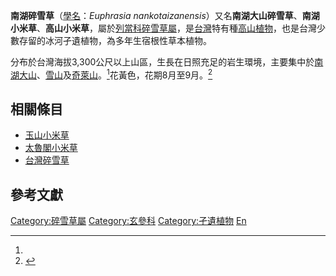 {{Speciesbox
| genus = Euphrasia
| species = nankotaizanensis
| authority = [[山本由松|Yamam.]]<ref name="newsletter">{{cite news|url=http://newsletter.teldap.tw/news/HaveYourSayContent.php?nid=3033&lid=277|title=南湖碎雪草|work=數位典藏與學習電子報　第八卷第九期|publisher=數位典藏與數位學習國家型科技計畫計畫辦公室|accessdate=2010-10-10|language=zh-tw|archive-date=2018-10-02|archive-url=https://web.archive.org/web/20181002040634/http://newsletter.teldap.tw/news/HaveYourSayContent.php?nid=3033&lid=277|dead-url=no}}</ref>
}}
'''南湖碎雪草'''（[[學名|學名]]：''Euphrasia nankotaizanensis''）又名'''南湖大山碎雪草'''、'''南湖小米草'''、'''高山小米草'''，屬於[[列當科|列當科]][[碎雪草屬|碎雪草屬]]，是[[台灣|台灣]]特有種[[高山植物|高山植物]]，也是台灣少數存留的冰河孑遺植物，為多年生宿根性草本植物。

分布於台灣海拔3,300公尺以上山區，生長在日照充足的岩生環境，主要集中於[[南湖大山|南湖大山]]、[[雪山_(台灣)|雪山]]及[[奇萊山|奇萊山]]。<ref name="newsletter"/>花黃色，花期8月至9月。<ref>{{cite news|url=http://www.spnp.gov.tw/Article.aspx?lang=1&a=09%2BTsM36RUU%3D|title=南湖碎雪草|work=雪霸國家公園　今日焦點|publisher=雪霸國家公園管理處|accessdate=2010-10-10|language=zh-tw|date=2010-09-15|archive-url=https://web.archive.org/web/20160305184136/http://www.spnp.gov.tw/Article.aspx?lang=1&a=09%2BTsM36RUU%3D|archive-date=2016-03-05|dead-url=yes}}</ref>

==相關條目==
*[[玉山小米草|玉山小米草]]
*[[太魯閣小米草|太魯閣小米草]]
*[[台灣碎雪草|台灣碎雪草]]

==參考文獻==
<div class="references-small">
{{reflist}} 
</div>
{{Taxonbar|from=Q10908562}}

[[Category:碎雪草屬|Category:碎雪草屬]]
[[Category:玄參科|Category:玄參科]]
[[Category:孑遺植物|Category:孑遺植物]]
[[Category:臺灣特有植物|En]]


{{plant-stub}}